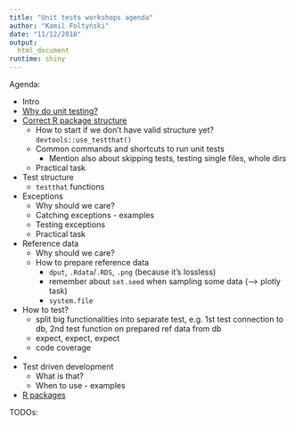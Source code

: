 ```yaml
---
title: "Unit tests workshops agenda"
author: "Kamil Foltyński"
date: "11/12/2018"
output:
  html_document
runtime: shiny
---
```


Agenda:

* Intro
* [Why do unit testing?](why-do-unit-testing.Rmd)
* [Correct R package structure](correct-structure.Rmd)
  * How to start if we don't have valid structure yet? `devtools::use_testthat()`
  * Common commands and shortcuts to run unit tests
    * Mention also about skipping tests, testing single files, whole dirs
  * Practical task
* Test structure
  * `testthat` functions
* Exceptions
  * Why should we care?
  * Catching exceptions - examples
  * Testing exceptions
  * Practical task
* Reference data
  * Why should we care?
  * How to prepare reference data
    * `dput`, `.Rdata`/`.RDS`, `.png` (because it's lossless)
    * remember about `set.seed` when sampling some data (--> plotly task)
    * `system.file`
* How to test?
  * split big functionalities into separate test, e.g. 1st test connection to db, 2nd test function on prepared ref data from db
  * expect, expect, expect
  * code coverage
* 
* Test driven development
  * What is that?
  * When to use - examples
* [R packages](r-packages.Rmd)

TODOs:

    